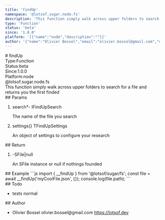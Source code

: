 ```yaml
---
title: 'findUp'
namespace: '@lotsof.sugar.node.fs'
description: 'This function simply walk across upper folders to search for a file and returns you the first finded'
type: 'Function'
status: 'beta'
since: '1.0.0'
platform: '[{"name":"node","description":""}]'
author: '{"name":"Olivier Bossel","email":"olivier.bossel@gmail.com","url":"https://lotsof.dev"}'
---
```

<div class="docmap-mdx">
# findUp
<div class="_metas">
<div class="_type"><span class="_type-label">Type:</span><span class="_type-value">Function</span></div>
<div class="_status"><span class="_status-label">Status:</span><span class="_status-value -beta">beta</span></div>
<div class="_since"><span class="_since-label">Since:</span><span class="_since-value">1.0.0</span></div>
<div class="_platform"><span class="_platform-label">Platform:</span><span class="_platform-value -node">node</span></div>
</div>
<div class="_namespace">@lotsof.sugar.node.fs</div>
<div class="_description typo-lead typo-format">
This function simply walk across upper folders to search for a file
and returns you the first finded
</div>
<div class="_params">
## Params
<ol class="_list">
<li class="_item">
<span class="_name">search<span class="_required">*</span></span><span class="_default">-</span> <span class="_type">IFindUpSearch</span>
<p class="_description">The name of the file you search</p>
</li>
<li class="_item">
<span class="_name">settings</span><span class="_default">&lcub;&rcub;</span> <span class="_type">TFindUpSettings</span>
<p class="_description">An object of settings to configure your research</p>
</li>
</ol>
</div>
<div class="_return">
## Return
<ol class="_list">
<li class="_item">
<span class="_default">-</span><span class="_type">SFile&vert;null</span>
<p class="_description">An SFile instance or null if nothings founded</p>
</li>
</ol>
</div>
<div class="_examples">
## Example
```js
import { __findUp } from '@lotsof/sugar/fs';
const file = await __findUp('myCoolFile.json', {});
console.log(file.path);
```
</div>
<div class="_todo">
## Todo
<ul class="_list">
<li class="_item">
<span class="_description">tests</span>
<span class="_priority -normal">normal</span>
</li>
</ul>
</div>
<div class="_author">
## Author
<ul class="_list">
<li class="_item">
<span class="_name">Olivier Bossel</span>
<span class="_email">olivier.bossel@gmail.com</span>
<a href="https://lotsof.dev" target="_blank" class="_url">https://lotsof.dev</a>
</li>
</ul>
</div>
</div>